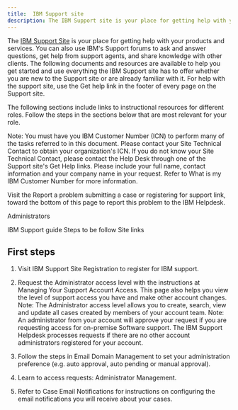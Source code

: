 ```yaml
---
title:  IBM Support site
description: The IBM Support site is your place for getting help with your products and services.
---
```


<PageDescription>

The [IBM Support Site](https://www.ibm.com/mysupport/s/?language=en_US) is your place for getting help with your products and services.
You can also use IBM's Support forums to ask and answer questions, get help from support agents, and share knowledge with other clients. The following documents and resources are available to help you get started and use everything the IBM Support site has to offer whether you are new to the Support site or are already familiar with it.
For help with the support site, use the Get help link in the footer of every page on the Support site.

The following sections include links to instructional resources for different roles. Follow the steps in the sections below that are most relevant for your role.

Note: You must have you IBM Customer Number (ICN) to perform many of the tasks referred to in this document. Please contact your Site Technical Contact to obtain your organization's ICN. If you do not know your Site Technical Contact, please contact the Help Desk through one of the Support site's Get Help links. Please include your full name, contact information and your company name in your request. Refer to What is my IBM Customer Number for more information.

Visit the Report a problem submitting a case or registering for support link, toward the bottom of this page to report this problem to the IBM Helpdesk.

Administrators
</PageDescription>


<Accordion>
  <AccordionItem title="Title 1">IBM Support guide</AccordionItem>
  <AccordionItem title="Title 2">Steps to be follow</AccordionItem>
  <AccordionItem title="Title 3">Site links</AccordionItem>
</Accordion>

## First steps

1. Visit IBM Support Site Registration to register for IBM support.

2. Request the Administrator access level with the instructions at Managing Your Support Account Access. This page also helps you view the level of support access you have and make other account changes.
Note: The Administrator access level allows you to create, search, view and update all cases created by members of your account team.
Note: An administrator from your account will approve your request if you are requesting access for on-premise Software support. The IBM Support Helpdesk processes requests if there are no other account administrators registered for your account.

3. Follow the steps in Email Domain Management to set your administration preference (e.g. auto approval, auto pending or manual approval).

4. Learn to access requests: Administrator Management.

5. Refer to Case Email Notifications for instructions on configuring the email notifications you will receive about your cases.
